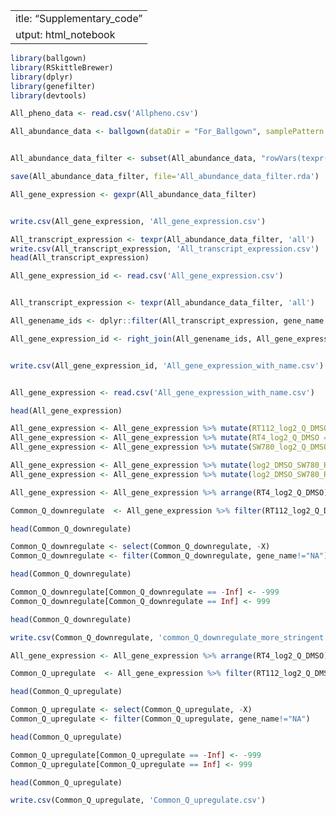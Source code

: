  ---
title: "Supplementary_code"
output: html_notebook
---


```r
library(ballgown)
library(RSkittleBrewer)
library(dplyr)
library(genefilter)
library(devtools)
```


```r
All_pheno_data <- read.csv('Allpheno.csv')

All_abundance_data <- ballgown(dataDir = "For_Ballgown", samplePattern = "_", meas = 'all', pData=All_pheno_data)


All_abundance_data_filter <- subset(All_abundance_data, "rowVars(texpr(All_abundance_data)) >1",genomesubset=TRUE)

save(All_abundance_data_filter, file='All_abundance_data_filter.rda')
```




```r
All_gene_expression <- gexpr(All_abundance_data_filter)


write.csv(All_gene_expression, 'All_gene_expression.csv')

```



```r
All_transcript_expression <- texpr(All_abundance_data_filter, 'all')
write.csv(All_transcript_expression, 'All_transcript_expression.csv')
head(All_transcript_expression)
```



```r

All_gene_expression_id <- read.csv('All_gene_expression.csv')


All_transcript_expression <- texpr(All_abundance_data_filter, 'all')

All_genename_ids <- dplyr::filter(All_transcript_expression, gene_name!=".") %>% dplyr::distinct(gene_name, gene_id)

All_gene_expression_id <- right_join(All_genename_ids, All_gene_expression_id, by = c('gene_id'))


write.csv(All_gene_expression_id, 'All_gene_expression_with_name.csv')



```


```r
All_gene_expression <- read.csv('All_gene_expression_with_name.csv')

head(All_gene_expression)

```



```r
All_gene_expression <- All_gene_expression %>% mutate(RT112_log2_Q_DMSO = log2(FPKM.RT112_10Q/FPKM.RT112_DMSO))
All_gene_expression <- All_gene_expression %>% mutate(RT4_log2_Q_DMSO = log2(FPKM.RT4_50Q/FPKM.RT4_DMSO))
All_gene_expression <- All_gene_expression %>% mutate(SW780_log2_Q_DMSO = log2(FPKM.SW780_25Q/FPKM.SW780_DMSO))

All_gene_expression <- All_gene_expression %>% mutate(log2_DMSO_SW780_RT4 = log2(FPKM.SW780_DMSO/FPKM.RT4_DMSO))
All_gene_expression <- All_gene_expression %>% mutate(log2_DMSO_SW780_RT112 = log2(FPKM.SW780_DMSO/FPKM.RT112_DMSO))
```



```r
All_gene_expression <- All_gene_expression %>% arrange(RT4_log2_Q_DMSO)

Common_Q_downregulate  <- All_gene_expression %>% filter(RT112_log2_Q_DMSO < -0.3, RT4_log2_Q_DMSO < -0.3, SW780_log2_Q_DMSO < -0.3)

head(Common_Q_downregulate)

Common_Q_downregulate <- select(Common_Q_downregulate, -X)
Common_Q_downregulate <- filter(Common_Q_downregulate, gene_name!="NA")

head(Common_Q_downregulate)

Common_Q_downregulate[Common_Q_downregulate == -Inf] <- -999
Common_Q_downregulate[Common_Q_downregulate == Inf] <- 999

head(Common_Q_downregulate)

write.csv(Common_Q_downregulate, 'common_Q_downregulate_more_stringent.csv')

```


```r
All_gene_expression <- All_gene_expression %>% arrange(RT4_log2_Q_DMSO)

Common_Q_upregulate  <- All_gene_expression %>% filter(RT112_log2_Q_DMSO > 1, RT4_log2_Q_DMSO > 1, SW780_log2_Q_DMSO > 1)

head(Common_Q_upregulate)

Common_Q_upregulate <- select(Common_Q_upregulate, -X)
Common_Q_upregulate <- filter(Common_Q_upregulate, gene_name!="NA")

head(Common_Q_upregulate)

Common_Q_upregulate[Common_Q_upregulate == -Inf] <- -999
Common_Q_upregulate[Common_Q_upregulate == Inf] <- 999

head(Common_Q_upregulate)

write.csv(Common_Q_upregulate, 'Common_Q_upregulate.csv')

```



